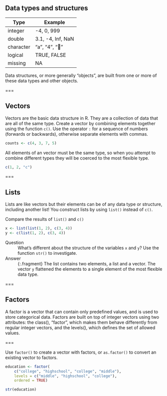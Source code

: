 ## Data types and structures

| Type      | Example           |
|-----------+-------------------|
| integer   | -4, 0, 999        |
| double    | 3.1, -4, Inf, NaN |
| character | "a", "4", "👏"     |
| logical   | TRUE, FALSE       |
| missing   | NA                |

Data structures, or more generally "objects", are built from one or more of these data types and other objects.

===

## Vectors

Vectors are the basic data structure in R. They are a collection of data that are all of the same type. Create a vector by combining elements together using the function `c()`. Use the operator `:` for a sequence of numbers (forwards or backwards), otherwise separate elements with commas. 

```r
counts <- c(4, 3, 7, 5)
```

All elements of an vector must be the same type, so when you attempt to combine different types they will be coerced to the most flexible type. 

```r
c(1, 2, "c")
```

===

## Lists

Lists are like vectors but their elements can be of any data type or structure, including another list! You construct lists by using `list()` instead of `c()`. 

Compare the results of `list()` and `c()`

```r
x <- list(list(1, 2), c(3, 4))
y <- c(list(1, 2), c(3, 4))
```

Question
: What's different about the structure of the variables `x` and `y`? Use the function `str()` to investigate.

Answer
: {:.fragment} The list contains two elements, a list and a vector. The vector `y` flattened the elements to a single element of the most flexible data type.

===

## Factors

A factor is a vector that can contain only predefined values, and is used to store categorical data. Factors are built on top of integer vectors using two attributes: the class(), “factor”, which makes them behave differently from regular integer vectors, and the levels(), which defines the set of allowed values. 

===

Use `factor()` to create a vector with factors, or `as.factor()` to convert an existing vector to factors.  

```r
education <- factor(
    c("college", "highschool", "college", "middle"),
    levels = c("middle", "highschool", "college"),
    ordered = TRUE)
```

```r
str(education)
```
